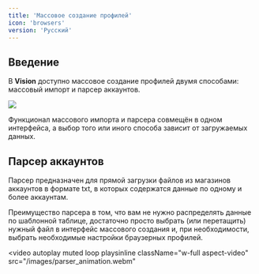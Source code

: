 ```yaml
---
title: 'Массовое создание профилей'
icon: 'browsers'
version: 'Русский'
---
```


## Введение

В **Vision** доступно массовое создание профилей двумя способами: массовый импорт и парсер аккаунтов.

<img src="/images/masscreation.png" />

Функционал массового импорта и парсера совмещён в одном интерфейса, а выбор того или иного способа зависит от загружаемых данных.

## Парсер аккаунтов

Парсер предназначен для прямой загрузки файлов из магазинов аккаунтов в формате txt, в которых содержатся данные по одному и более аккаунтам. 

Преимущество парсера в том, что вам не нужно распределять данные по шаблонной таблице, достаточно просто выбрать (или перетащить) нужный файл в интерфейс массового создания и, при необходимости, выбрать необходимые настройки браузерных профилей.

<video
  autoplay
  muted
  loop
  playsinline
  className="w-full aspect-video"
  src="/images/parser_animation.webm"
></video>





